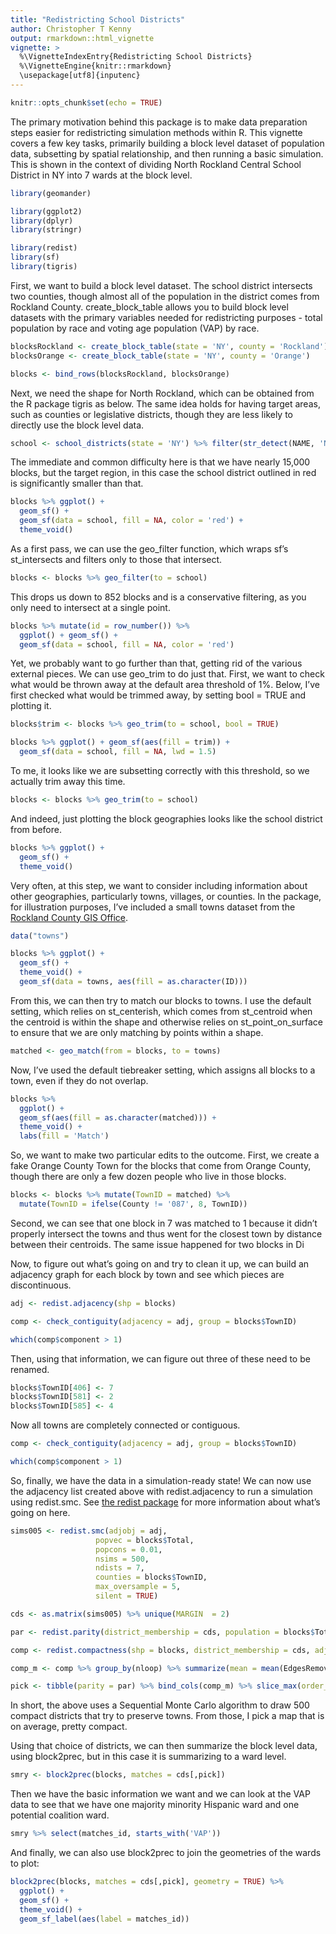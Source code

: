 ```yaml
---
title: "Redistricting School Districts"
author: Christopher T Kenny
output: rmarkdown::html_vignette
vignette: >
  %\VignetteIndexEntry{Redistricting School Districts}
  %\VignetteEngine{knitr::rmarkdown}
  \usepackage[utf8]{inputenc}
---
```


```r
knitr::opts_chunk$set(echo = TRUE)
```

The primary motivation behind this package is to make data preparation steps easier for redistricting simulation methods within R. This vignette covers a few key tasks, primarily building a block level dataset of population data, subsetting by spatial relationship, and then running a basic simulation. This is shown in the context of dividing North Rockland Central School District in NY into 7 wards at the block level. 


```r
library(geomander)

library(ggplot2)
library(dplyr)
library(stringr)

library(redist)
library(sf)
library(tigris)
```


First, we want to build a block level dataset. The school district intersects two counties, though almost all of the population in the district comes from Rockland County. create_block_table allows you to build block level datasets with the primary variables needed for redistricting purposes - total population by race and voting age population (VAP) by race.
```r
blocksRockland <- create_block_table(state = 'NY', county = 'Rockland')
blocksOrange <- create_block_table(state = 'NY', county = 'Orange')

blocks <- bind_rows(blocksRockland, blocksOrange)
```

Next, we need the shape for North Rockland, which can be obtained from the R package tigris as below. The same idea holds for having target areas, such as counties or legislative districts, though they are less likely to directly use the block level data.
```r
school <- school_districts(state = 'NY') %>% filter(str_detect(NAME, 'North Rockland'))
```
The immediate and common difficulty here is that we have nearly 15,000 blocks, but the target region, in this case the school district outlined in red is significantly smaller than that.
```r
blocks %>% ggplot() + 
  geom_sf() +
  geom_sf(data = school, fill = NA, color = 'red') +
  theme_void()
```
As a first pass, we can use the geo_filter function, which wraps sf's st_intersects and filters only to those that intersect.
```r
blocks <- blocks %>% geo_filter(to = school)
```

This drops us down to 852 blocks and is a conservative filtering, as you only need to intersect at a single point.
```r
blocks %>% mutate(id = row_number()) %>% 
  ggplot() + geom_sf() +
  geom_sf(data = school, fill = NA, color = 'red') 
```
Yet, we probably want to go further than that, getting rid of the various external pieces.
We can use geo_trim to do just that. First, we want to check what would be thrown away at the default area threshold of 1%. Below, I've first checked what would be trimmed away, by setting bool = TRUE and plotting it.
```r
blocks$trim <- blocks %>% geo_trim(to = school, bool = TRUE)

blocks %>% ggplot() + geom_sf(aes(fill = trim)) + 
  geom_sf(data = school, fill = NA, lwd = 1.5)
```

To me, it looks like we are subsetting correctly with this threshold, so we actually trim away this time.
```r
blocks <- blocks %>% geo_trim(to = school)
```
And indeed, just plotting the block geographies looks like the school district from before.
```r
blocks %>% ggplot() +
  geom_sf() +
  theme_void()
```

Very often, at this step, we want to consider including information about other geographies, particularly towns, villages, or counties. In the package, for illustration purposes, I've included a small towns dataset from the [Rockland County GIS Office](https://www.rocklandgis.com/portal/apps/sites/#/data/items/746ec7870a0b4f46b168e07369e79a27).
```r
data("towns")

blocks %>% ggplot() +
  geom_sf() +
  theme_void() +
  geom_sf(data = towns, aes(fill = as.character(ID)))
```

From this, we can then try to match our blocks to towns. I use the default setting, which relies on st_centerish, which comes from st_centroid when the centroid is within the shape and otherwise relies on st_point_on_surface to ensure that we are only matching by points within a shape.
```r
matched <- geo_match(from = blocks, to = towns)
```

Now, I've used the default tiebreaker setting, which assigns all blocks to a town, even if they do not overlap.
```r
blocks %>% 
  ggplot() +
  geom_sf(aes(fill = as.character(matched))) +
  theme_void() +
  labs(fill = 'Match')
```
So, we want to make two particular edits to the outcome. First, we create a fake Orange County Town for the blocks that come from Orange County, though there are only a few dozen people who live in those blocks.
```r
blocks <- blocks %>% mutate(TownID = matched) %>% 
  mutate(TownID = ifelse(County != '087', 8, TownID)) 
```

Second, we can see that one block in 7 was matched to 1 because it didn't properly intersect the towns and thus went for the closest town by distance between their centroids. The same issue happened for two blocks in Di

Now, to figure out what's going on and try to clean it up, we can build an adjacency graph for each block by town and see which pieces are discontinuous.

```r
adj <- redist.adjacency(shp = blocks)

comp <- check_contiguity(adjacency = adj, group = blocks$TownID)

which(comp$component > 1)
```

Then, using that information, we can figure out three of these need to be renamed.
```r
blocks$TownID[406] <- 7
blocks$TownID[581] <- 2
blocks$TownID[585] <- 4
```

Now all towns are completely connected or contiguous.
```r
comp <- check_contiguity(adjacency = adj, group = blocks$TownID)

which(comp$component > 1)
```

So, finally, we have the data in a simulation-ready state! We can now use the adjacency list created above with redist.adjacency to run a simulation using redist.smc. See [the redist package](http://kosukeimai.github.io/redist/) for more information about what's going on here.
```r
sims005 <- redist.smc(adjobj = adj, 
                   popvec = blocks$Total, 
                   popcons = 0.01, 
                   nsims = 500,
                   ndists = 7, 
                   counties = blocks$TownID,
                   max_oversample = 5,
                   silent = TRUE)

cds <- as.matrix(sims005) %>% unique(MARGIN  = 2)

par <- redist.parity(district_membership = cds, population = blocks$Total)

comp <- redist.compactness(shp = blocks, district_membership = cds, adjacency = adj, measure = 'EdgesRemoved')

comp_m <- comp %>% group_by(nloop) %>% summarize(mean = mean(EdgesRemoved))

pick <- tibble(parity = par) %>% bind_cols(comp_m) %>% slice_max(order_by = mean, n = 1) %>% pull(nloop)
```

In short, the above uses a Sequential Monte Carlo algorithm to draw 500 compact districts that try to preserve towns. From those, I pick a map that is on average, pretty compact.

Using that choice of districts, we can then summarize the block level data, using block2prec, but in this case it is summarizing to a ward level.
```r
smry <- block2prec(blocks, matches = cds[,pick])
```

Then we have the basic information we want and we can look at the VAP data to see that we have one majority minority Hispanic ward and one potential coalition ward.
```r
smry %>% select(matches_id, starts_with('VAP'))
```
And finally, we can also use block2prec to join the geometries of the wards to plot:
```r
block2prec(blocks, matches = cds[,pick], geometry = TRUE) %>% 
  ggplot() + 
  geom_sf() + 
  theme_void() +
  geom_sf_label(aes(label = matches_id))
```


